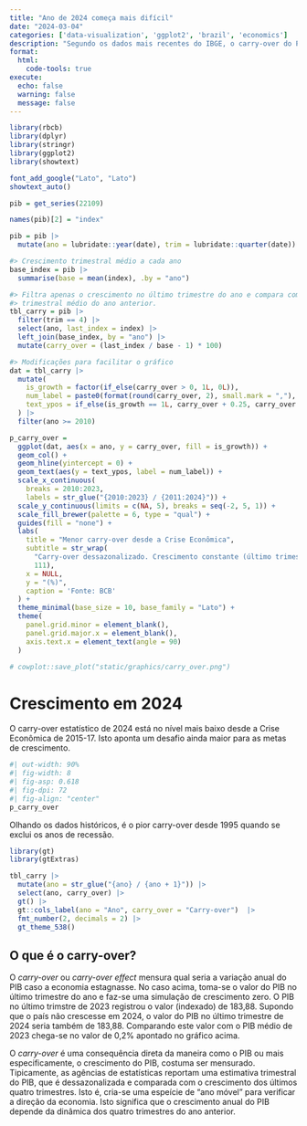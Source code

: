 ```yaml
---
title: "Ano de 2024 começa mais difícil"
date: "2024-03-04"
categories: ['data-visualization', 'ggplot2', 'brazil', 'economics']
description: "Segundo os dados mais recentes do IBGE, o carry-over do PIB de 2023 para 2024 é de apenas 0,2%, menor valor da série histórica (excluindo anos de recessão)."
format:
  html:
    code-tools: true
execute: 
  echo: false
  warning: false
  message: false
---
```


```r
library(rbcb)
library(dplyr)
library(stringr)
library(ggplot2)
library(showtext)

font_add_google("Lato", "Lato")
showtext_auto()
```

```r
pib = get_series(22109)
```

```r
names(pib)[2] = "index"

pib = pib |> 
  mutate(ano = lubridate::year(date), trim = lubridate::quarter(date))

#> Crescimento trimestral médio a cada ano
base_index = pib |> 
  summarise(base = mean(index), .by = "ano")

#> Filtra apenas o crescimento no último trimestre do ano e compara com o crescimento
#> trimestral médio do ano anterior.
tbl_carry = pib |> 
  filter(trim == 4) |> 
  select(ano, last_index = index) |> 
  left_join(base_index, by = "ano") |> 
  mutate(carry_over = (last_index / base - 1) * 100)

#> Modificações para facilitar o gráfico
dat = tbl_carry |> 
  mutate(
    is_growth = factor(if_else(carry_over > 0, 1L, 0L)),
    num_label = paste0(format(round(carry_over, 2), small.mark = ","), "%"),
    text_ypos = if_else(is_growth == 1L, carry_over + 0.25, carry_over - 0.25)
  ) |> 
  filter(ano >= 2010)
```

```r
p_carry_over =
  ggplot(dat, aes(x = ano, y = carry_over, fill = is_growth)) +
  geom_col() +
  geom_hline(yintercept = 0) +
  geom_text(aes(y = text_ypos, label = num_label)) +
  scale_x_continuous(
    breaks = 2010:2023,
    labels = str_glue("{2010:2023} / {2011:2024}")) +
  scale_y_continuous(limits = c(NA, 5), breaks = seq(-2, 5, 1)) +
  scale_fill_brewer(palette = 6, type = "qual") +
  guides(fill = "none") +
  labs(
    title = "Menor carry-over desde a Crise Econômica",
    subtitle = str_wrap(
      "Carry-over dessazonalizado. Crescimento constante (último trimestre) em relação ao crescimento médio do ano anterior.",
      111),
    x = NULL,
    y = "(%)",
    caption = 'Fonte: BCB'
  ) +
  theme_minimal(base_size = 10, base_family = "Lato") +
  theme(
    panel.grid.minor = element_blank(),
    panel.grid.major.x = element_blank(),
    axis.text.x = element_text(angle = 90)
  )

# cowplot::save_plot("static/graphics/carry_over.png")

```

# Crescimento em 2024

O carry-over estatístico de 2024 está no nível mais baixo desde a Crise Econômica de 2015-17. Isto aponta um desafio ainda maior para as metas de crescimento.

```r
#| out-width: 90%
#| fig-width: 8
#| fig-asp: 0.618
#| fig-dpi: 72
#| fig-align: "center"
p_carry_over
```

Olhando os dados históricos, é o pior carry-over desde 1995 quando se exclui os anos de recessão.

```r
library(gt)
library(gtExtras)

tbl_carry |> 
  mutate(ano = str_glue("{ano} / {ano + 1}")) |> 
  select(ano, carry_over) |> 
  gt() |> 
  gt::cols_label(ano = "Ano", carry_over = "Carry-over")  |> 
  fmt_number(2, decimals = 2) |> 
  gt_theme_538()

```

## O que é o carry-over?

O *carry-over* ou *carry-over effect* mensura qual seria a variação anual do PIB caso a economia estagnasse. No caso acima, toma-se o valor do PIB no último trimestre do ano e faz-se uma simulação de crescimento zero. O PIB no último trimstre de 2023 registrou o valor (indexado) de 183,88. Supondo que o país não crescesse em 2024, o valor do PIB no último trimestre de 2024 seria também de 183,88. Comparando este valor com o PIB médio de 2023 chega-se no valor de 0,2% apontado no gráfico acima.

O *carry-over* é uma consequência direta da maneira como o PIB ou mais especificamente, o crescimento do PIB, costuma ser mensurado. Tipicamente, as agências de estatísticas reportam uma estimativa trimestral do PIB, que é dessazonalizada e comparada com o crescimento dos últimos quatro trimestres. Isto é, cria-se uma espeície de "ano móvel" para verificar a direção da economia. Isto significa que o crescimento anual do PIB depende da dinâmica dos quatro trimestres do ano anterior.
